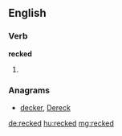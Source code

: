 ==English==

===Verb===
'''recked'''

# {{past of|reck}}

===Anagrams===
* [[decker#English|decker]], [[Dereck#English|Dereck]]

[[de:recked]]
[[hu:recked]]
[[mg:recked]]